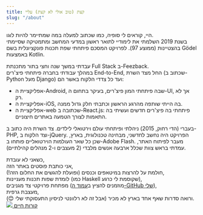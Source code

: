 ```yaml
---
title: קצת (טוב אולי לא קצת) עליי
slug: "/about"
---
```


היי, קוראים לי סופיה, כמו שכתוב למעלה במה שמתיימר להיות לוגו.  
בשנת 2019 השלמתי את לימודיי לתואר ראשון במדעי המחשב ומתמטיקה שסיימתי בהצטיינות (ממוצע 97). לפרויקט המסכם פיתחתי שפת תכנות פונקציונלית בשם Gödel באמצעות Kotlin.

עבדתי במשך שנה וחצי בתור מתכנתת Full Stack ב-Feezback.  
במהלך עבודתי בחברה פיתחתי פיצ'רים End-to-End, החל מצד השרת (שכתוב ב-Python מעל Django) ועד כל צדדי הלקוח באשר הם:

-	אפליקציית ה-Android, שבה פיתחתי המון פיצ'רים, בעיקר בתחום ה-UI, אך לא רק.
-	אפליקציית ה-iOS, בה הייתי שותפה מהרגע הראשון וכתבתי חלק גדול ממנה.
-	אפליקציית ה-web שכתובה ב-React.js: פיתחתי בה פיצ'רים חדשים ועשיתי בה התאמות לצורך הטמעה באתרים חיצוניים.

בעברי (הדי רחוק, 2015) ניהלתי ופיתחתי עולם וירטואלי לילדים. צד השרת היה כתוב ב-PHP, וצד הלקוח ב-jQuery. הפרויקט היה נחשב לחדשני, מבחינה טכנולוגית, בארץ, שכן כל שאר העולמות הוירטואליים פותחו ב-Adobe Flash. מעבר לפיתוח האתר, עמדתי בראש צוות שכלל ארבעה אנשים מלבדי (2 מעצבים ו-2 מנהלים קהילתיים).

כשאני לא עובדת,  
אני כותבת פוסטים באתר הזה,  
חולמת על להרצות במיטאפים וכנסים (ופועלת להגשים את החלום הזה!),  
לומדת שפות תכנות מעניינות (כמו Haskell שקוסמת לי כרגע),  
מפתחת פרויקטי צד מגניבים (מוזמנים להציץ ב[עמוד ה-GitHub שלי]( https://github.com/SophiaSaiada/)),  
מעצבת גרפית,  
ורואה סדרות שאף אחד בארץ לא מכיר (אבל זה לא רלוונטי לניסיון התעסוקתי שלי 😊).
<br/>
<a href="/Sophia Saiada CV.pdf" className="cta-button">
    <img src={downloadIcon} className="cta-button--icon"/>
    קורות חיים
</a>